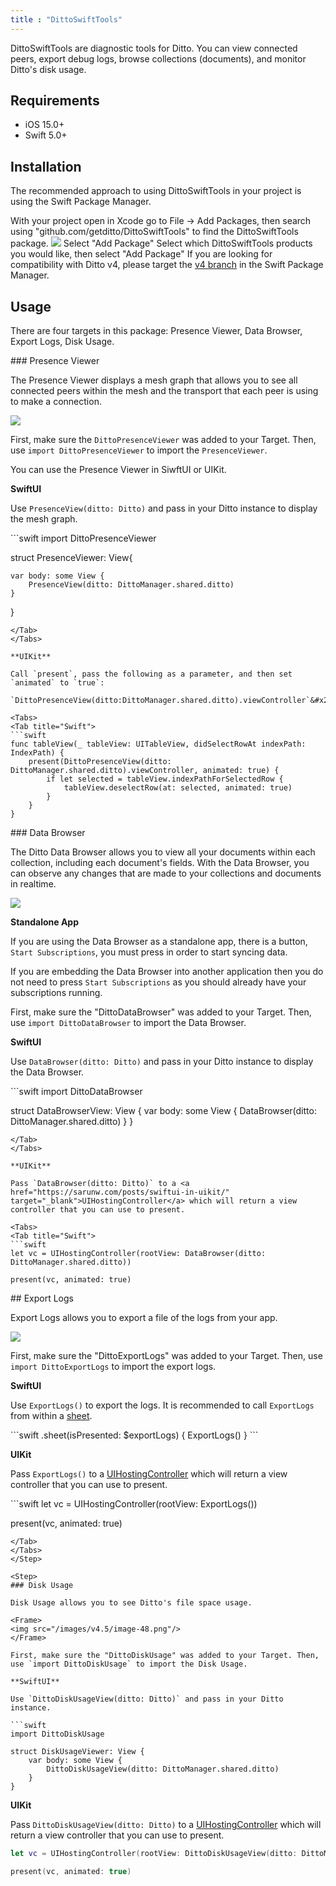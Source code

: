 ```yaml
---
title : "DittoSwiftTools"
---
```


DittoSwiftTools are diagnostic tools for Ditto. You can view connected peers, export debug logs, browse collections (documents), and monitor Ditto's disk usage.

## Requirements

- iOS 15.0+
- Swift 5.0+

## Installation

The recommended approach to using DittoSwiftTools in your project is using the Swift Package Manager.

<Steps>
<Step>
With your project open in Xcode go to File -> Add Packages, then search using "github.com/getditto/DittoSwiftTools" to find the DittoSwiftTools package.

<Frame>
<img src="/images/v4.5/image-44.png"/>
</Frame>
</Step>

<Step>
Select "Add Package"
</Step>

<Step>
Select which DittoSwiftTools products you would like, then select "Add Package"

<Info>
If you are looking for compatibility with Ditto v4, please target the <a href="https://github.com/getditto/DittoSwiftTools/tree/v4" target="_blank">v4 branch</a> in the Swift Package Manager.
</Info>
</Step>
</Steps>

## Usage

There are four targets in this package: Presence Viewer, Data Browser, Export Logs, Disk Usage.

<Steps>
<Step>
### Presence Viewer

The Presence Viewer displays a mesh graph that allows you to see all connected peers within the mesh and the transport that each peer is using to make a connection.

<Frame>
<img src="/images/v4.5/image-45.png"/>
</Frame>

First, make sure the `DittoPresenceViewer` was added to your Target. Then, use `import DittoPresenceViewer` to import the `PresenceViewer`.

You can use the Presence Viewer in SiwftUI or UIKit.

**SwiftUI**

Use `PresenceView(ditto: Ditto)` and pass in your Ditto instance to display the mesh graph.

<Tabs>
<Tab title="Swift">
```swift
import DittoPresenceViewer

struct PresenceViewer: View{

    var body: some View {
        PresenceView(ditto: DittoManager.shared.ditto)
    }

}

```
</Tab>
</Tabs>

**UIKit**

Call `present`, pass the following as a parameter, and then set `animated` to `true`:

`DittoPresenceView(ditto:DittoManager.shared.ditto).viewController`&#x20;

<Tabs>
<Tab title="Swift">
```swift
func tableView(_ tableView: UITableView, didSelectRowAt indexPath: IndexPath) {
    present(DittoPresenceView(ditto: DittoManager.shared.ditto).viewController, animated: true) {
        if let selected = tableView.indexPathForSelectedRow {
            tableView.deselectRow(at: selected, animated: true)
        }
    }
}
```

</Tab>
</Tabs>
</Step>

<Step>
### Data Browser

The Ditto Data Browser allows you to view all your documents within each collection, including each document's fields. With the Data Browser, you can observe any changes that are made to your collections and documents in realtime.

<Frame>
<img src="/images/v4.5/image-46.png"/>
</Frame>

**Standalone App**

If you are using the Data Browser as a standalone app, there is a button, `Start Subscriptions`, you must press in order to start syncing data.&#x20;

If you are embedding the Data Browser into another application then you do not need to press `Start Subscriptions` as you should already have your subscriptions running.

First, make sure the "DittoDataBrowser" was added to your Target. Then, use `import DittoDataBrowser` to import the Data Browser.

**SwiftUI**

Use `DataBrowser(ditto: Ditto)` and pass in your Ditto instance to display the Data Browser.

<Tabs>
<Tab title="Swift">
```swift
import DittoDataBrowser

struct DataBrowserView: View {
var body: some View {
DataBrowser(ditto: DittoManager.shared.ditto)
}
}

```
</Tab>
</Tabs>

**UIKit**

Pass `DataBrowser(ditto: Ditto)` to a <a href="https://sarunw.com/posts/swiftui-in-uikit/" target="_blank">UIHostingController</a> which will return a view controller that you can use to present.

<Tabs>
<Tab title="Swift">
```swift
let vc = UIHostingController(rootView: DataBrowser(ditto: DittoManager.shared.ditto))

present(vc, animated: true)
```

</Tab>
</Tabs>
</Step>

<Step>
## Export Logs

Export Logs allows you to export a file of the logs from your app.

<Frame>
<img src="/images/v4.5/image-47.png"/>
</Frame>

First, make sure the "DittoExportLogs" was added to your Target. Then, use `import DittoExportLogs` to import the export logs.

**SwiftUI**

Use `ExportLogs()` to export the logs. It is recommended to call `ExportLogs` from within a <a href="https://developer.apple.com/documentation/swiftui/view/sheet(ispresented:ondismiss:content:)" target="_blank">sheet</a>.

<Tabs>
<Tab title="Swift">
```swift
.sheet(isPresented: $exportLogs) {
    ExportLogs()
}
```
</Tab>
</Tabs>

**UIKit**

Pass `ExportLogs()` to a <a href="https://sarunw.com/posts/swiftui-in-uikit/" target="_blank">UIHostingController</a> which will return a view controller that you can use to present.

<Tabs>
<Tab title="Swift">
```swift
let vc = UIHostingController(rootView: ExportLogs())

present(vc, animated: true)

```
</Tab>
</Tabs>
</Step>

<Step>
### Disk Usage

Disk Usage allows you to see Ditto's file space usage.

<Frame>
<img src="/images/v4.5/image-48.png"/>
</Frame>

First, make sure the "DittoDiskUsage" was added to your Target. Then, use `import DittoDiskUsage` to import the Disk Usage.

**SwiftUI**

Use `DittoDiskUsageView(ditto: Ditto)` and pass in your Ditto instance.

```swift
import DittoDiskUsage

struct DiskUsageViewer: View {
    var body: some View {
        DittoDiskUsageView(ditto: DittoManager.shared.ditto)
    }
}
```

**UIKit**

Pass `DittoDiskUsageView(ditto: Ditto)` to a <a href="https://sarunw.com/posts/swiftui-in-uikit/" target="_blank">UIHostingController</a> which will return a view controller that you can use to present.

```swift
let vc = UIHostingController(rootView: DittoDiskUsageView(ditto: DittoManager.shared.ditto))

present(vc, animated: true)
```

</Step>
</Steps>
